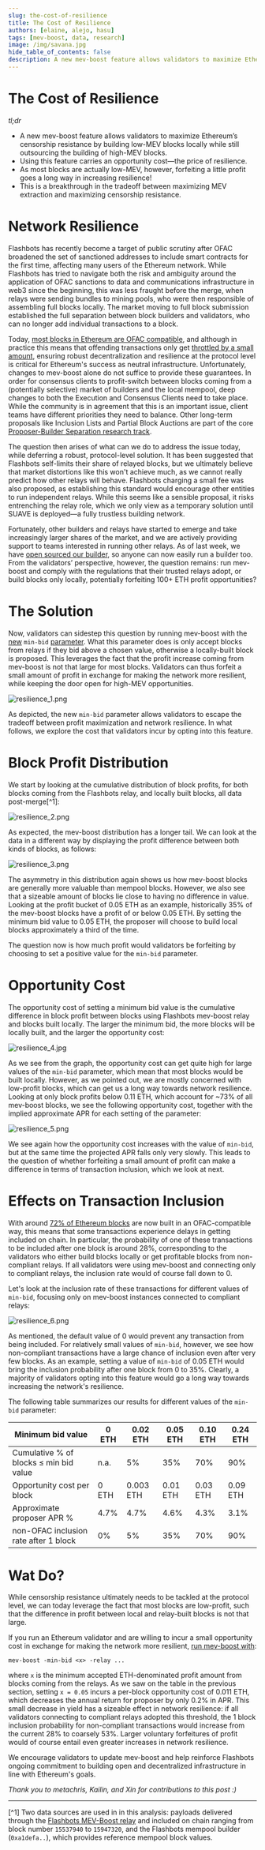 ```yaml
---
slug: the-cost-of-resilience
title: The Cost of Resilience
authors: [elaine, alejo, hasu]
tags: [mev-boost, data, research]
image: /img/savana.jpg
hide_table_of_contents: false
description: A new mev-boost feature allows validators to maximize Ethereum’s censorship resistance by building low-MEV blocks locally while still outsourcing the building of high-MEV blocks.
---
```


# The Cost of Resilience

_tl;dr_
- A new mev-boost feature allows validators to maximize Ethereum’s censorship resistance by building low-MEV blocks locally while still outsourcing the building of high-MEV blocks.
- Using this feature carries an opportunity cost—the price of resilience.
- As most blocks are actually low-MEV, however, forfeiting a little profit goes a long way in increasing resilience!
- This is a breakthrough in the tradeoff between maximizing MEV extraction and maximizing censorship resistance.

<!--truncate-->

# Network Resilience

Flashbots has recently become a target of public scrutiny after OFAC broadened the set of sanctioned addresses to include smart contracts for the first time, affecting many users of the Ethereum network. While Flashbots has tried to navigate both the risk and ambiguity around the application of OFAC sanctions to data and communications infrastructure in web3 since the beginning, this was less fraught before the merge, when relays were sending bundles to mining pools, who were then responsible of assembling full blocks locally. The market moving to full block submission established the full separation between block builders and validators, who can no longer add individual transactions to a block.

Today, [most blocks in Ethereum are OFAC compatible](https://www.mevwatch.info/), and although in practice this means that offending transactions only get [throttled by a small amount](https://www.inclusion.watch/), ensuring robust decentralization and resilience at the protocol level is critical for Ethereum's success as neutral infrastructure. Unfortunately, changes to mev-boost alone do not suffice to provide these guarantees. In order for consensus clients to profit-switch between blocks coming from a (potentially selective) market of builders and the local mempool, deep changes to both the Execution and Consensus Clients need to take place. While the community is in agreement that this is an important issue, client teams have different priorities they need to balance. Other long-term proposals like Inclusion Lists and Partial Block Auctions are part of the core [Proposer-Builder Separation research track](https://barnabe.substack.com/p/pbs).

The question then arises of what can we do to address the issue today, while deferring a robust, protocol-level solution. It has been suggested that Flashbots self-limits their share of relayed blocks, but we ultimately believe that market distortions like this won't achieve much, as we cannot really predict how other relays will behave. Flashbots charging a small fee was also proposed, as establishing this standard would encourage other entities to run independent relays. While this seems like a sensible proposal, it risks entrenching the relay role, which we only view as a temporary solution until SUAVE is deployed—a fully trustless building network.

Fortunately, other builders and relays have started to emerge and take increasingly larger shares of the market, and we are actively providing support to teams interested in running other relays. As of last week, we have [open sourced our builder](https://writings.flashbots.net/open-sourcing-the-flashbots-builder), so anyone can now easily run a builder too. From the validators’ perspective, however, the question remains: run mev-boost and comply with the regulations that their trusted relays adopt, or build blocks only locally, potentially forfeiting 100+ ETH profit opportunities?


# The Solution

Now, validators can sidestep this question by running mev-boost with the [new](https://github.com/flashbots/mev-boost#mev-boost-cli-arguments) `min-bid` [parameter](https://github.com/flashbots/mev-boost#mev-boost-cli-arguments). What this parameter does is only accept blocks from relays if they bid above a chosen value, otherwise a locally-built block is proposed. This leverages the fact that the profit increase coming from mev-boost is not that large for most blocks. Validators can thus forfeit a small amount of profit in exchange for making the network more resilient, while keeping the door open for high-MEV opportunities.

![resilience_1.png](/img/resilience_1.png)

As depicted, the new `min-bid` parameter allows validators to escape the tradeoff between profit maximization and network resilience. In what follows, we explore the cost that validators incur by opting into this feature.

# Block Profit Distribution

We start by looking at the cumulative distribution of block profits, for both blocks coming from the Flashbots relay, and locally built blocks, all data post-merge[^1]:

![resilience_2.png](/img/resilience_2.png)

As expected, the mev-boost distribution has a longer tail. We can look at the data in a different way by displaying the profit difference between both kinds of blocks, as follows:

![resilience_3.png](/img/resilience_3.png)

The asymmetry in this distribution again shows us how mev-boost blocks are generally more valuable than mempool blocks. However, we also see that a sizeable amount of blocks lie close to having no difference in value. Looking at the profit bucket of 0.05 ETH as an example, historically 35% of the mev-boost blocks have a profit of or below 0.05 ETH. By setting the minimum bid value to 0.05 ETH, the proposer will choose to build local blocks approximately a third of the time.

The question now is how much profit would validators be forfeiting by choosing to set a positive value for the `min-bid` parameter.

# Opportunity Cost

The opportunity cost of setting a minimum bid value is the cumulative difference in block profit between blocks using Flashbots mev-boost relay and blocks built locally. The larger the minimum bid, the more blocks will be locally built, and the larger the opportunity cost:

![resilience_4.jpg](/img/resilience_4.jpg)

As we see from the graph, the opportunity cost can get quite high for large values of the `min-bid` parameter, which mean that most blocks would be built locally. However, as we pointed out, we are mostly concerned with low-profit blocks, which can get us a long way towards network resilience. Looking at only block profits below 0.11 ETH, which account for ~73% of all mev-boost blocks, we see the following opportunity cost, together with the implied approximate APR for each setting of the parameter:

![resilience_5.png](/img/resilience_5.png)

We see again how the opportunity cost increases with the value of `min-bid`, but at the same time the projected APR falls only very slowly. This leads to the question of whether forfeiting a small amount of profit can make a difference in terms of transaction inclusion, which we look at next.

# Effects on Transaction Inclusion

With around [72% of Ethereum blocks](https://www.inclusion.watch/) are now built in an OFAC-compatible way, this means that some transactions experience delays in getting included on chain. In particular, the probability of one of these transactions to be included after one block is around 28%, corresponding to the validators who either build blocks locally or get profitable blocks from non-compliant relays. If all validators were using mev-boost and connecting only to compliant relays, the inclusion rate would of course fall down to 0.

Let's look at the inclusion rate of these transactions for different values of `min-bid`, focusing only on mev-boost instances connected to compliant relays:

![resilience_6.png](/img/resilience_6.png)

As mentioned, the default value of 0 would prevent any transaction from being included. For relatively small values of `min-bid`, however, we see how non-compliant transactions have a large chance of inclusion even after very few blocks. As an example, setting a value of `min-bid` of 0.05 ETH would bring the inclusion probability after one block from 0 to 35%. Clearly, a majority of validators opting into this feature would go a long way towards increasing the network's resilience.

The following table summarizes our results for different values of the `min-bid` parameter:

| Minimum bid value | 0 ETH | 0.02 ETH | 0.05 ETH | 0.10 ETH | 0.24 ETH |
| --- | --- | --- | --- | --- | --- |
| Cumulative % of blocks ≤ min bid value | n.a. | 5% | 35% | 70% | 90% |
| Opportunity cost per block | 0 ETH | 0.003 ETH | 0.01 ETH | 0.03 ETH | 0.09 ETH |
| Approximate proposer APR % | 4.7% | 4.7% | 4.6% | 4.3% | 3.1% |
| non-OFAC inclusion rate after 1 block | 0% | 5% | 35% | 70% | 90% |


# Wat Do?

While censorship resistance ultimately needs to be tackled at the protocol level, we can today leverage the fact that most blocks are low-profit, such that the difference in profit between local and relay-built blocks is not that large.

If you run an Ethereum validator and are willing to incur a small opportunity cost in exchange for making the network more resilient, [run mev-boost with](https://github.com/flashbots/mev-boost#setting-a-minimum-bid-value-with--min-bid):

```
mev-boost -min-bid <x> -relay ...
```

where `x` is the minimum accepted ETH-denominated profit amount from blocks coming from the relays. As we saw on the table in the previous section, setting `x = 0.05` incurs a per-block opportunity cost of 0.011 ETH, which decreases the annual return for proposer by only 0.2% in APR. This small decrease in yield has a sizeable effect in network resilience: if all validators connecting to compliant relays adopted this threshold, the 1 block inclusion probability for non-compliant transactions would increase from the current 28% to coarsely 53%. Larger voluntary forfeitures of profit would of course entail even greater increases in network resilience.

We encourage validators to update mev-boost and help reinforce Flashbots ongoing commitment to building open and decentralized infrastructure in line with Ethereum's goals.

_Thank you to metachris, Kailin, and Xin for contributions to this post :)_



---

[^1] Two data sources are used in in this analysis: payloads delivered through the [Flashbots MEV-Boost relay](https://boost-relay.flashbots.net/) and included on chain ranging from block number `15537940` to `15947320`, and the Flashbots mempool builder (`0xa1defa..`), which provides reference mempool block values.
